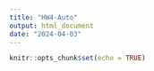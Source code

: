 ```yaml
---
title: "HW4-Auto"
output: html_document
date: "2024-04-03"
---
```


```r
knitr::opts_chunk$set(echo = TRUE)
```

